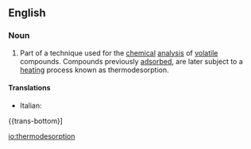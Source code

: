 ==English==

===Noun===
{{en-noun}}

#{{context|chemistry|analytical chemistry|lang=en}} Part of a technique used for the [[chemical]] [[analysis]] of [[volatile]] compounds. Compounds previously [[adsorbed]], are later subject to a [[heating]] process known as thermodesorption.

====Translations====
{{trans-top}}
* Italian: {{t-|it|termodesorbimento|m}}
{{trans-mid}}
{{trans-bottom}]

[[io:thermodesorption]]